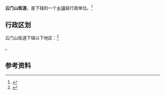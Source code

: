 {{中国乡级行政区|37/07/81/006/000}}

'''云门山街道'''，是{{PRC admin/fullname|37/07/81/006/000|3}}下辖的一个[[乡镇|乡镇]]级行政单位。<ref>{{PRC admin/ref sgc|{{PRC admin/parent|37/07/81/006/000}}}}</ref>

== 行政区划 ==

云门山街道下辖以下地区：<ref>{{PRC admin/ref sgc|37/07/81/006/000}}</ref>

{{PRC admin/children|37/07/81/006/000}}。

== 参考资料 ==

{{reflist}}

{{行政区划小作品}}
{{PRC admin/navcat|37/07/81/006/000}}